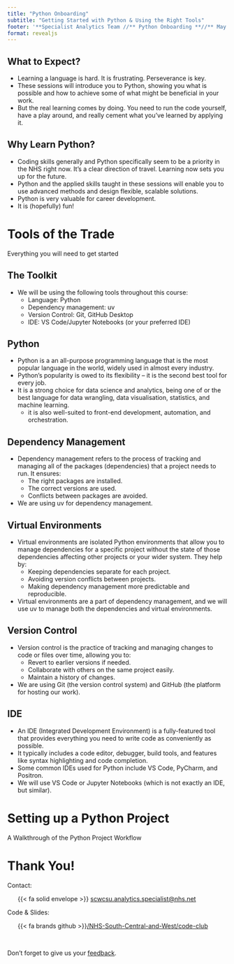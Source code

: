```yaml
---
title: "Python Onboarding"
subtitle: "Getting Started with Python & Using the Right Tools"
footer: '**Specialist Analytics Team //** Python Onboarding **//** May 01, 2025'
format: revealjs
---
```


## What to Expect? {.center}

- Learning a language is hard. It is frustrating. Perseverance is key.
- These sessions will introduce you to Python, showing you what is possible and how to achieve some of what might be beneficial in your work.
- But the real learning comes by doing. You need to run the code yourself, have a play around, and really cement what you've learned by applying it.

## Why Learn Python? {.center}

- Coding skills generally and Python specifically seem to be a priority in the NHS right now. It's a clear direction of travel. Learning now sets you up for the future.
- Python and the applied skills taught in these sessions will enable you to use advanced methods and design flexible, scalable solutions.
- Python is very valuable for career development.
- It is (hopefully) fun!

# Tools of the Trade {data-background-color="#425563" data-verticator="#E8EDEE"}

Everything you will need to get started

## The Toolkit {.center}

- We will be using the following tools throughout this course:
  - Language: Python
  - Dependency management: uv
  - Version Control: Git, GitHub Desktop
  - IDE: VS Code/Jupyter Notebooks (or your preferred IDE)

## Python {.center}

- Python is a an all-purpose programming language that is the most popular language in the world, widely used in almost every industry.
- Python's popularity is owed to its flexibility -- it is the second best tool for every job.
- It is a strong choice for data science and analytics, being one of or the best language for data wrangling, data visualisation, statistics, and machine learning.
  - it is also well-suited to front-end development, automation, and orchestration.

## Dependency Management {.center}

- Dependency management refers to the process of tracking and managing all of the packages (dependencies) that a project needs to run. It ensures:
  - The right packages are installed.
  - The correct versions are used.
  - Conflicts between packages are avoided.
- We are using uv for dependency management.

## Virtual Environments {.center}

- Virtual environments are isolated Python environments that allow you to manage dependencies for a specific project without the state of those dependencies affecting other projects or your wider system. They help by:
  - Keeping dependencies separate for each project.
  - Avoiding version conflicts between projects.
  - Making dependency management more predictable and reproducible.
- Virtual environments are a part of dependency management, and we will use uv to manage both the dependencies and virtual environments.

## Version Control {.center}

- Version control is the practice of tracking and managing changes to code or files over time, allowing you to:
  - Revert to earlier versions if needed.
  - Collaborate with others on the same project easily.
  - Maintain a history of changes.
- We are using Git (the version control system) and GitHub (the platform for hosting our work).

## IDE {.center}

- An IDE (Integrated Development Environment) is a fully-featured tool that provides everything you need to write code as conveniently as possible.
- It typically includes a code editor, debugger, build tools, and features like syntax highlighting and code completion.
- Some common IDEs used for Python include VS Code, PyCharm, and Positron.
- We will use VS Code or Jupyter Notebooks (which is not exactly an IDE, but similar).

# Setting up a Python Project {data-background-color="#425563" data-verticator="#E8EDEE"}

A Walkthrough of the Python Project Workflow

# Thank You! {.center}

Contact:
<br>

<ul >
{{< fa solid envelope >}} [scwcsu.analytics.specialist@nhs.net](mailto:scwcsu.analytics.specialist@nhs.net)
</ul>


Code & Slides:
<br>

<ul >
{{< fa brands github >}}[/NHS-South-Central-and-West/code-club](https://github.com/nhs-south-central-and-west/code-club)
</ul>
<br>

Don't forget to give us your [feedback](https://forms.office.com/Pages/ResponsePage.aspx?id=slTDN7CF9UeyIge0jXdO4xKzhJuIdf5Jn6lo2Sj712VUOUQwRVkyQVVORjBXS0I3VjEwRkZZVUFWUC4u&r9c3b3920176d417fa3de7c78342c76ea=%2201%20-%20Onboarding%22).